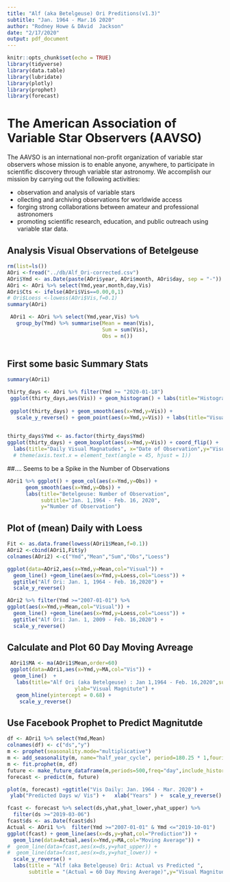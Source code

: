---
title: "Alf (aka Betelgeuse) Ori Preditions(v1.3)"
subtitle: "Jan. 1964 - Mar.16 2020"
author: "Rodney Howe & DAvid  Jackson"
date: "2/17/2020"
output: pdf_document
---

```{r setup, include=FALSE}
knitr::opts_chunk$set(echo = TRUE)
library(tidyverse)
library(data.table)
library(lubridate)
library(plotly)
library(prophet)
library(forecast)
```

#  The American Association of Variable Star Observers (AAVSO) 

The AAVSO is an international non-profit organization of variable star observers whose mission is to enable anyone, anywhere, to participate in scientific discovery through variable star astronomy. We accomplish our mission by carrying out the following activities:

* observation and analysis of variable stars
* ollecting and archiving observations for worldwide access
* forging strong collaborations between amateur and professional astronomers
* promoting scientific research, education, and public outreach using variable star data.


## Analysis Visual Observations of Betelgeuse
```{r Import Alf Ori data, echo=FALSE}
rm(list=ls())
AOri <-fread("../db/Alf_Ori-corrected.csv")
AOri$Ymd <- as.Date(paste(AOri$year, AOri$month, AOri$day, sep = "-"))
AOri <- AOri %>% select(Ymd,year,month,day,Vis) 
AOri$Cts <- ifelse(AOri$Vis==0.00,0,1)
# Ori$Loess <-lowess(AOri$Vis,f=0.1)
summary(AOri)
```
```{r Calculate Daily Means}
 AOri1 <- AOri %>% select(Ymd,year,Vis) %>%
   group_by(Ymd) %>% summarise(Mean = mean(Vis),
                               Sum = sum(Vis),
                               Obs = n())
                                        

```

## First some basic Summary Stats
```{r echo=FALSE}
summary(AOri1)
```
```{r echo=FALSE}
thirty_days <- AOri %>% filter(Ymd >= "2020-01-18")
 ggplot(thirty_days,aes(Vis)) + geom_histogram() + labs(title="Histogram of Observed Magnatudes",subtitle="Jan. 18,2020 - Mar. 16,2020")
 
 ggplot(thirty_days) + geom_smooth(aes(x=Ymd,y=Vis)) +  
   scale_y_reverse() + geom_point(aes(x=Ymd,y=Vis)) + labs(title="Visual Obersvations for Jan 1,2020 - Mar. 16, 2020")
   
```
```{r echo=FALSE}
thirty_days$Ymd <- as.factor(thirty_days$Ymd)
ggplot(thirty_days) + geom_boxplot(aes(x=Ymd,y=Vis)) + coord_flip() +
  labs(title="Daily Visual Magnatudes", x="Date of Observation",y="Visual Magnatude",subtitle="Jan. 8 ,2020 -Feb. 16,2020 ") 
  # theme(axis.text.x = element_text(angle = 45, hjust = 1)) 
```

##.... Seems to be a Spike in the Number of Observations
```{r echo=FALSE}
AOri1 %>% ggplot() + geom_col(aes(x=Ymd,y=Obs)) + 
      geom_smooth(aes(x=Ymd,y=Obs)) +
      labs(title="Betelgeuse: Number of Observation",
           subtitle="Jan. 1,1964 - Feb. 16, 2020",
           y="Number of Observation")
```


## Plot of (mean) Daily with Loess 
```{r echo=FALSE}
Fit <- as.data.frame(lowess(AOri1$Mean,f=0.1))
AOri2 <-cbind(AOri1,Fit$y)
colnames(AOri2) <-c("Ymd","Mean","Sum","Obs","Loess")
```
```{r echo=FALSE}

ggplot(data=AOri2,aes(x=Ymd,y=Mean,col="Visual")) +
  geom_line() +geom_line(aes(x=Ymd,y=Loess,col="Loess")) + 
  ggtitle("Alf Ori: Jan. 1, 1964 - Feb. 16,2020") +
  scale_y_reverse()
```
```{r echo=FALSE}
AOri2 %>% filter(Ymd >="2007-01-01") %>%
ggplot(aes(x=Ymd,y=Mean,col="Visual")) +
  geom_line() +geom_line(aes(x=Ymd,y=Loess,col="Loess")) + 
  ggtitle("Alf Ori: Jan. 1, 2009 - Feb. 16,2020") +
  scale_y_reverse()
```

## Calculate and Plot 60 Day Moving Avreage
```{r echo=FALSE}
 AOri1$MA <- ma(AOri1$Mean,order=60)
 ggplot(data=AOri1,aes(x=Ymd,y=MA,col="Vis")) +
  geom_line()  + 
   labs(title="Alf Ori (aka Betelgeuse) : Jan 1,1964 - Feb. 16,2020",subtitle="60 DAy Moving Average",y="Visual Magnitude",
                      ylab="Visual Magnitute") + 
   geom_hline(yintercept = 0.68) +
    scale_y_reverse()
```

## Use Facebook Prophet to Predict Magnitutde
```{r Predict Daily Alf Ori, echo=FALSE}
df <- AOri1 %>% select(Ymd,Mean)
colnames(df) <- c("ds","y")
m <- prophet(seasonality.mode="multiplicative")
m <- add_seasonality(m, name="half_year_cycle", period=180.25 * 1,fourier.order=5)
m <- fit.prophet(m, df)
future <- make_future_dataframe(m,periods=500,freq="day",include_history = TRUE)
forecast <- predict(m, future)

```
```{r echo=FALSE}
plot(m, forecast) +ggtitle("Vis Daily: Jan. 1964 - Mar. 2020") +
 ylab("Predicted Days w/ Vis") +   xlab("Years" ) +  scale_y_reverse()
```
```{r echo=FALSE}
fcast <- forecast %>% select(ds,yhat,yhat_lower,yhat_upper) %>%
  filter(ds >="2019-03-06")
fcast$ds <- as.Date(fcast$ds)
Actual <- AOri1 %>%  filter(Ymd >="2007-01-01" & Ymd <="2019-10-01")
ggplot(fcast) + geom_line(aes(x=ds,y=yhat,col="Prediction")) +
  geom_line(data=Actual,aes(x=Ymd,y=MA,col="Moving Average")) + 
#  geom_line(data=fcast,aes(x=ds,y=yhat_upper)) +
#  geom_line(data=fcast,aes(x=ds,y=yhat_lower)) +
  scale_y_reverse() +
  labs(title = "Alf (aka Betelgeuse) Ori: Actual vs Predicted ", 
       subtitle = "(Actual = 60 Day Moving Average)",y="Visual Magnitude",x="Year")
```
